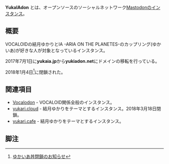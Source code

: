 {{Infobox instance
| Name = {{Ruby|[[YukaIAdon]]|ユカイアドン}}
| Domain = <nowiki>https://yukaia.jp</nowiki><br /><nowiki>https://ykiadon.net</nowiki>
| Admin = [https://ykiadon.net/@tou_neko 橙猫]
| Country = 日本
| Start = 2017年6月29日
| End = 2018年1月4日
| Kifu = BitCoin(37rA8jwrmcsuLyBa4KbjaV97tbZcJbSNeY)
| Alias = ゆかいあ丼
}}'''YukaIAdon''' とは、オープンソースのソーシャルネットワーク[[Mastodon]]の[[インスタンス]]。

== 概要 ==
VOCALOIDの結月ゆかりとIA -ARIA ON THE PLANETES-のカップリング(ゆかいあ)が好きな人が対象となっているインスタンス。

2017年7月1日に'''yukaia.jp'''から'''yukiadon.net'''にドメインの移転を行っている。

2018年1月4日<ref>[http://yukaia.jp/2018/01/04/%E3%82%86%E3%81%8B%E3%81%84%E3%81%82%E4%B8%BC%E9%96%89%E9%8E%96%E3%81%AE%E3%81%8A%E7%9F%A5%E3%82%89%E3%81%9B/ ゆかいあ丼閉鎖のお知らせ]</ref>に閉鎖された。

== 関連項目 ==
* [[Vocalodon]] - VOCALOID関係全般のインスタンス。
* [[yukari.cloud]] - 結月ゆかりをテーマとするインスタンス。2018年3月18日閉鎖。
* [[yukari.cafe]] - 結月ゆかりをテーマとするインスタンス。

==脚注==
<references />